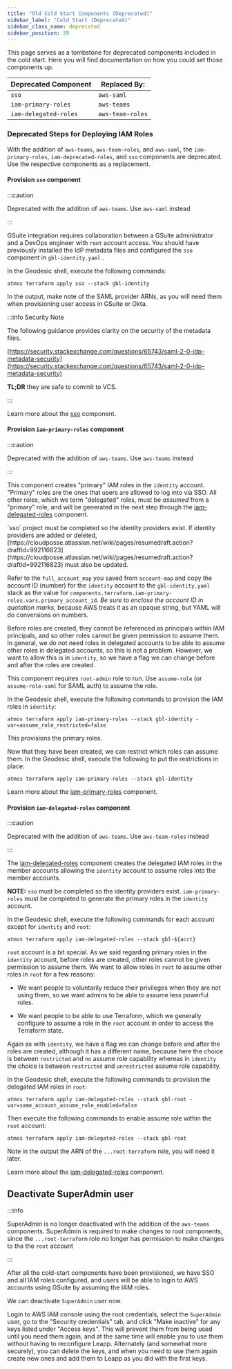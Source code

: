 ```yaml
---
title: "Old Cold Start Components (Deprecated)"
sidebar_label: "Cold Start (Deprecated)"
sidebar_class_name: deprecated
sidebar_position: 39
---
```


This page serves as a tombstone for deprecated components included in the cold start. Here you will find documentation on how you could set those components up.

| **Deprecated Component** | **Replaced By:** |
| ------------------------ | ---------------- |
| `sso`                    | `aws-saml`       |
| `iam-primary-roles`      | `aws-teams`      |
| `iam-delegated-roles`    | `aws-team-roles` |

### Deprecated Steps for Deploying IAM Roles

With the addition of `aws-teams`, `aws-team-roles`, and `aws-saml`, the `iam-primary-roles`, `iam-deprecated-roles`, and
`sso` components are deprecated. Use the respective components as a replacement.

#### Provision `sso` component

:::caution

Deprecated with the addition of `aws-teams`. Use `aws-saml` instead

:::

GSuite integration requires collaboration between a GSuite administrator and a DevOps engineer with `root` account
access. You should have previously installed the IdP metadata files and configured the `sso` component in
`gbl-identity.yaml` .

In the Geodesic shell, execute the following commands:

```
atmos terraform apply sso --stack gbl-identity
```

In the output, make note of the SAML provider ARNs, as you will need them when provisioning user access in GSuite or
Okta.

:::info Security Note

The following guidance provides clarity on the security of the metadata files.

[https://security.stackexchange.com/questions/65743/saml-2-0-idp-metadata-security](https://security.stackexchange.com/questions/65743/saml-2-0-idp-metadata-security)

**TL;DR** they are safe to commit to VCS.

:::

Learn more about the [sso](/components/library/aws/aws-inden/) component.

#### Provision `iam-primary-roles` component

:::caution

Deprecated with the addition of `aws-teams`. Use `aws-teams` instead

:::

This component creates "primary" IAM roles in the `identity` account. "Primary" roles are the ones that users are
allowed to log into via SSO. All other roles, which we term "delegated" roles, must be _assumed_ from a "primary" role,
and will be generated in the next step through the
[iam-delegated-roles](https://github.com/cloudposse/terraform-aws-components/tree/main/deprecated/iam-delegated-roles)
component.

<Note>
`sso` project must be completed so the identity providers exist. If identity providers are added or deleted,
[https://cloudposse.atlassian.net/wiki/pages/resumedraft.action?draftId=992116823](https://cloudposse.atlassian.net/wiki/pages/resumedraft.action?draftId=992116823) must also be updated.
</Note>

Refer to the `full_account_map` you saved from `account-map` and copy the account ID (number) for the `identity` account
to the `gbl-identity.yaml` stack as the value for `components.terraform.iam-primary-roles.vars.primary_account_id`. _Be
sure to enclose the account ID in quotation marks,_ because AWS treats it as an opaque string, but YAML will do
conversions on numbers.

Before roles are created, they cannot be referenced as principals within IAM principals, and so other roles cannot be
given permission to assume them. In general, we do not need roles in delegated accounts to be able to assume other roles
in delegated accounts, so this is not a problem. However, we want to allow this is in `identity`, so we have a flag we
can change before and after the roles are created.

This component requires `root-admin` role to run. Use `assume-role` (or `assume-role-saml` for SAML auth) to assume the
role.

In the Geodesic shell, execute the following commands to provision the IAM roles in `identity`:

```
atmos terraform apply iam-primary-roles --stack gbl-identity -var=assume_role_restricted=false
```

This provisions the primary roles.

Now that they have been created, we can restrict which roles can assume them. In the Geodesic shell, execute the
following to put the restrictions in place:

```
atmos terraform apply iam-primary-roles --stack gbl-identity
```

Learn more about the
[iam-primary-roles](https://github.com/cloudposse/terraform-aws-components/tree/main/deprecated/iam-primary-roles)
component.

#### Provision `iam-delegated-roles` component

:::caution

Deprecated with the addition of `aws-teams`. Use `aws-team-roles` instead

:::

The
[iam-delegated-roles](https://github.com/cloudposse/terraform-aws-components/tree/main/deprecated/iam-delegated-roles)
component creates the delegated IAM roles in the member accounts allowing the `identity` account to assume roles into
the member accounts.

**NOTE:** `sso` must be completed so the identity providers exist. `iam-primary-roles` must be completed to generate the
primary roles in the `identity` account.

In the Geodesic shell, execute the following commands for each account except for `identity` and `root`:

```
atmos terraform apply iam-delegated-roles --stack gbl-${acct}
```

`root` account is a bit special. As we said regarding primary roles in the `identity` account, before roles are created,
other roles cannot be given permission to assume them. We want to allow roles in `root` to assume other roles in `root`
for a few reasons:

- We want people to voluntarily reduce their privileges when they are not using them, so we want admins to be able to
  assume less powerful roles.

- We want people to be able to use Terraform, which we generally configure to assume a role in the `root` account in
  order to access the Terraform state.

Again as with `identity`, we have a flag we can change before and after the roles are created, although it has a
different name, because here the choice is between `restricted` and `no` assume role capability whereas in `identity`
the choice is between `restricted` and `unrestricted` assume role capability.

In the Geodesic shell, execute the following commands to provision the delegated IAM roles in `root`:

```
atmos terraform apply iam-delegated-roles --stack gbl-root -var=same_account_assume_role_enabled=false
```

Then execute the following commands to enable assume role within the `root` account:

```
atmos terraform apply iam-delegated-roles --stack gbl-root
```

Note in the output the ARN of the `...root-terraform` role, you will need it later.

Learn more about the
[iam-delegated-roles](https://github.com/cloudposse/terraform-aws-components/tree/main/deprecated/iam-delegated-roles)
component.

## Deactivate SuperAdmin user

:::info

SuperAdmin is no longer deactivated with the addition of the `aws-teams` components. SuperAdmin is required to make
changes to root components, since the `...root-terraform` role no longer has permission to make changes to the the
`root` account

:::

After all the cold-start components have been provisioned, we have SSO and all IAM roles configured, and users will be
able to login to AWS accounts using GSuite by assuming the IAM roles.

We can deactivate `SuperAdmin` user now.

Login to AWS IAM console using the root credentials, select the `SuperAdmin` user, go to the "Security credentials" tab,
and click "Make inactive" for any keys listed under "Access keys". This will prevent them from being used until you need
them again, and at the same time will enable you to use them without having to reconfigure Leapp. Alternately (and
somewhat more securely), you can delete the keys, and when you need to use them again create new ones and add them to
Leapp as you did with the first keys.
